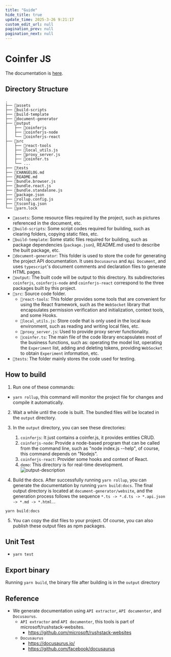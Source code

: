 ```yaml
---
title: "Guide"
hide_title: true
update_time: 2025-3-26 9:21:17
custom_edit_url: null
pagination_prev: null
pagination_next: null
---
```


# Coinfer JS

The documentation is [here](https://coinfer.ai/coinferjs/).

## Directory Structure

```
.
├── 📂assets
├── 📂build-scripts
├── 📂build-template
├── 📂document-generator
├── 📂output
│   ├── 📂coinferjs
│   ├── 📂coinferjs-node
│   └── 📂coinferjs-react
├── 📂src
│   ├── 📂react-tools
│   ├── 📄local_utils.js
│   ├── 📄proxy_server.js
│   ├── 📄coinfer.ts
│   └── ...
├── 📂tests
├── 📄CHANGELOG.md
├── 📄README.md
├── 📄bundle.browser.js
├── 📄bundle.react.js
├── 📄bundle.standalone.js
├── 📄package.json
├── 📄rollup.config.js
├── 📄tsconfig.json
└── 📄yarn.lock
```

- `📂assets`: Some resource files required by the project, such as pictures referenced in the document, etc.
- `📂build-scripts`: Some script codes required for building, such as clearing folders, copying static files, etc.
- `📂build-template`: Some static files required for building, such as package dependencies (`package.json`), README.md used to describe the built package, etc.
- `📂document-generator`: This folder is used to store the code for generating the project API documentation. It uses `Docusaurus` and `Api Document`, and uses `typescript`'s document comments and declaration files to generate HTML pages.
- `📂output`: The built code will be output to this directory. Its subdirectories `coinferjs`, `coinferjs-node` and `coinferjs-react` correspond to the three packages built by this project.
- `📂src`: Source code folder.
   - `📂react-tools`: This folder provides some tools that are convenient for using the React framework, such as the `WebSocket` library that encapsulates permission verification and initialization, context tools, and some Hooks.
   - `📄local_utils.js`: Store code that is only used in the local `Node` environment, such as reading and writing local files, etc.
   - `📄proxy_server.js`: Used to provide proxy server functionality.
   - `📄coinfer.ts`: The main file of the code library encapsulates most of the business functions, such as: operating the model list, operating the `Experiment` list, adding and deleting tokens, providing `WebSocket` to obtain `Experiment` information, etc.
- `📂tests`: The folder mainly stores the code used for testing.

## How to build

1. Run one of these commands:
- `yarn rollup`, this command will monitor the project file for changes and compile it automatically.
2. Wait a while until the code is built. The bundled files will be located in the `output` directory.
3. In the `output` directory, you can see these directories:
   1. `coinferjs`: It just contains a coinfer.js, it provides entities CRUD.
   2. `coinferjs-node`: Provide a node-based program that can be called from the command line, such as "node index.js --help", of course, this command depends on "Nodejs".
   3. `coinferjs-react`: Provider some hooks and context of React.
   4. `demo`: This directory is for real-time development.
![output-description](./assets/images/coinferjs-output.drawio.png)

4. Build the docs. After successfully running `yarn rollup`, you can generate the documentation by running `yarn build:docs`. The final output directory is located at `document-generator/website`, and the generation process follows the sequence `*.ts -> *.d.ts -> *.api.json -> *.md -> *.html.`.

```
yarn build:docs
```

5. You can copy the dist files to your project. Of course, you can also publish these output files as npm packages.

## Unit Test
- `yarn test`

## Export binary
Running `yarn build`, the binary file after building is in the `output` directory

## Reference
- We generate documentation using `API extractor`, `API documenter`, and `Docusaurus`.
   - `API extractor` and `API documenter`, this tools is part of microsoft/rushstack-websites.
      - https://github.com/microsoft/rushstack-websites
   - `Docusaurus`
      - https://docusaurus.io/
      - https://github.com/facebook/docusaurus
